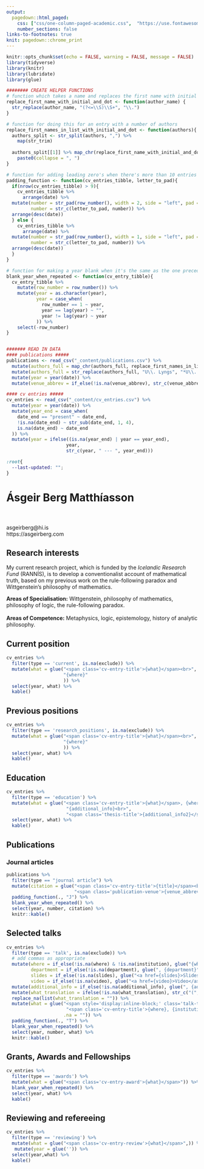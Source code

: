 ```yaml
---
output:
  pagedown::html_paged:
    css: ["css/one-column-paged-academic.css",  "https://use.fontawesome.com/releases/v5.7.2/css/all.css"]
    number_sections: false
links-to-footnotes: true
knit: pagedown::chrome_print
---
```


```r
knitr::opts_chunk$set(echo = FALSE, warning = FALSE, message = FALSE)
library(tidyverse)
library(knitr)
library(lubridate)
library(glue)

######## CREATE HELPER FUNCTIONS
# function which takes a name and replaces the first name with initial and dot
replace_first_name_with_initial_and_dot <- function(author_name) {
  str_replace(author_name, "(?<=\\S)\\S+", "\\.")
}

# function for doing this for an entry with a number of authors
replace_first_names_in_list_with_initial_and_dot <- function(authors){
  authors_split <- str_split(authors, ",") %>% 
    map(str_trim)
  
  authors_split[[1]] %>% map_chr(replace_first_name_with_initial_and_dot) %>% 
    paste0(collapse = ", ")
}

# function for adding leading zero's when there's more than 10 entries
padding_function <- function(cv_entries_tibble, letter_to_pad){
  if(nrow(cv_entries_tibble) > 9){
    cv_entries_tibble %>% 
      arrange(date) %>%
  mutate(number = str_pad(row_number(), width = 2, side = "left", pad = "0"),
         number = str_c(letter_to_pad, number)) %>%
  arrange(desc(date))
  } else {
    cv_entries_tibble %>% 
      arrange(date) %>%
  mutate(number = str_pad(row_number(), width = 1, side = "left", pad = "0"),
         number = str_c(letter_to_pad, number)) %>%
  arrange(desc(date))
  }
}

# function for making a year blank when it's the same as the one preceding it
blank_year_when_repeated <- function(cv_entry_tibble){
  cv_entry_tibble %>% 
    mutate(row_number = row_number()) %>% 
    mutate(year = as.character(year),
           year = case_when(
             row_number == 1 ~ year,
             year == lag(year) ~ "",
             year != lag(year) ~ year
           )) %>% 
    select(-row_number)
}


####### READ IN DATA
#### publications #####
publications <- read_csv("_content/publications.csv") %>% 
  mutate(authors_full = map_chr(authors_full, replace_first_names_in_list_with_initial_and_dot)) %>% 
  mutate(authors_full = str_replace(authors_full, "U\\. Lyngs", "*U\\. Lyngs*")) %>%    # make my name italic
  mutate(year = year(date)) %>% 
  mutate(venue_abbrev = if_else(!is.na(venue_abbrev), str_c(venue_abbrev, ": "), "")) # make the abbrevation an empty string if NA; add a colon and a space after if it if there is one

#### cv entries #####
cv_entries <- read_csv("_content/cv_entries.csv") %>% 
  mutate(year = year(date)) %>%
  mutate(year_end = case_when(
    date_end == "present" ~ date_end,
    !is.na(date_end) ~ str_sub(date_end, 1, 4),
    is.na(date_end) ~ date_end
  )) %>%
  mutate(year = ifelse((is.na(year_end) | year == year_end),
                      year,
                      str_c(year, " --- ", year_end)))

```


```css
:root{
  --last-updated: "";
}
```


:::::: {.title-and-contact}

::: {.title}
<h1 class="title">Ásgeir Berg Matthíasson</h1>
:::

::: {.contact-info}
<br><br>
asgeirberg@hi.is  \
https://asgeirberg.com
:::

::::::

## Research interests
:::::: {.research-interests}

::: {.spacer}
:::

::: {.interests}

My current research project, which is funded by the *Icelandic Research Fund* (RANNÍS), is to develop a conventionalist account of mathematical truth, based on my previous work on the rule-following paradox and Wittgenstein's philosophy of mathematics.

**Areas of Specialisation:** Wittgenstein, philosophy of mathematics, philosophy of logic, the rule-following paradox.
<br>
<br>
**Areas of Competence:** Metaphysics, logic, epistemology,
history of analytic philosophy.

:::
::::::

<div class="cv-entries">
## Current position
```r
cv_entries %>% 
  filter(type == 'current', is.na(exclude)) %>%
  mutate(what = glue("<span class='cv-entry-title'>{what}</span><br>",
                     "{where}"
                     )) %>% 
  select(year, what) %>% 
  kable()
```

## Previous positions
```r
cv_entries %>% 
  filter(type == 'research_positions', is.na(exclude)) %>%
  mutate(what = glue("<span class='cv-entry-title'>{what}</span><br>",
                     "{where}"
                     )) %>% 
  select(year, what) %>% 
  kable()
```

## Education
```r
cv_entries %>% 
  filter(type == 'education') %>% 
  mutate(what = glue("<span class='cv-entry-title'>{what}</span>, {where}<br style='line-height:130%;'>", #widens the gap between the elements a bit.
                      "{additional_info}<br>",
                      "<span class='thesis-title'>{additional_info2}</span>")) %>% 
  select(year, what) %>% 
  kable()
```

## Publications {.three-split}

<h3>Journal articles</h3>

```r
publications %>%
  filter(type == "journal article") %>% 
  mutate(citation = glue("<span class='cv-entry-title'>{title}</span><br>",
                         "<span class='publication-venue'>{venue_abbrev}<i>{venue}</i></span>")) %>% 
  padding_function(., "J") %>% 
  blank_year_when_repeated() %>%
  select(year, number, citation) %>%
  knitr::kable()
```

## Selected talks {.three-split}

```r
cv_entries %>% 
  filter(type == 'talk', is.na(exclude)) %>% 
  # add commas as appropriate
  mutate(where = if_else(!is.na(where) & !is.na(institution), glue("{where}"), where),
         department = if_else(!is.na(department), glue(", {department}"), department),
         slides = if_else(!is.na(slides), glue("<a href={slides}>Slides</a>"), ""),
         video = if_else(!is.na(video), glue("<a href={video}>Video</a>"), "")) %>%
  mutate(additional_info = if_else(!is.na(additional_info), glue(", {additional_info}"), "")) %>% 
  mutate(what_translation = ifelse(!is.na(what_translation), str_c("(", what_translation, ")"), what_translation)) %>% 
  replace_na(list(what_translation = "")) %>% 
  mutate(what = glue("<span style='display:inline-block;' class='talk-title'>{what}</span>,<br style='line-height:130%;'>",
  					  "<span class='cv-entry-title'>{where}, {institution}</span><b>{department}{additional_info}</b><br>", 
                     .na = "")) %>% 
  padding_function(., "T") %>% 
  blank_year_when_repeated() %>% 
  select(year, number, what) %>% 
  knitr::kable()


```

## Grants, Awards and Fellowships
```r
cv_entries %>% 
  filter(type == 'awards') %>% 
  mutate(what = glue("<span class='cv-entry-award'>{what}</span>")) %>%  
  blank_year_when_repeated() %>% 
  select(year, what) %>% 
  kable()
```

## Reviewing and refereeing
```r
cv_entries %>% 
  filter(type == 'reviewing') %>% 
  mutate(what = glue("<span class='cv-entry-review'>{what}</span>",)) %>% 
   mutate(year = glue('')) %>% 
  select(year,what) %>% 
  kable()
```

<!-- close 'cv-entries' div -->
</div>

<br class="pageBreak">
